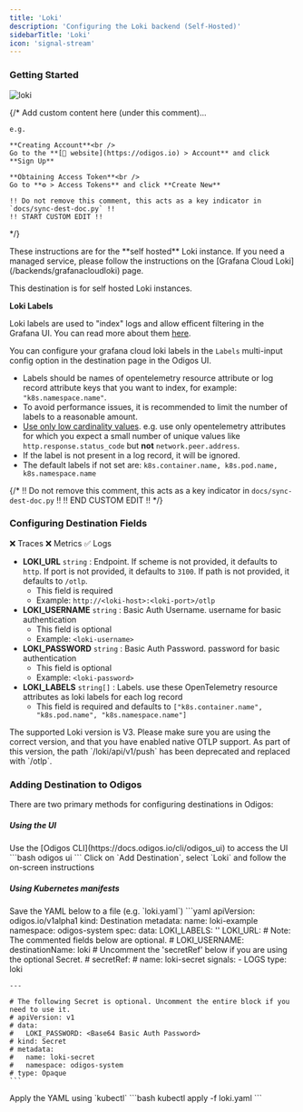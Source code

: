 ```yaml
---
title: 'Loki'
description: 'Configuring the Loki backend (Self-Hosted)'
sidebarTitle: 'Loki'
icon: 'signal-stream'
---
```


### Getting Started

<img src="https://d15jtxgb40qetw.cloudfront.net/loki.svg" alt="loki" className="not-prose h-20" />

{/*
    Add custom content here (under this comment)...

    e.g.

    **Creating Account**<br />
    Go to the **[🔗 website](https://odigos.io) > Account** and click **Sign Up**

    **Obtaining Access Token**<br />
    Go to **⚙️ > Access Tokens** and click **Create New**

    !! Do not remove this comment, this acts as a key indicator in `docs/sync-dest-doc.py` !!
    !! START CUSTOM EDIT !!
*/}

<Note>
  These instructions are for the **self hosted** Loki instance. If you need a managed service, please follow the instructions on the [Grafana Cloud Loki](/backends/grafanacloudloki) page.
</Note>

This destination is for self hosted Loki instances.

**Loki Labels**

Loki labels are used to "index" logs and allow efficent filtering in the Grafana UI. You can read more about them [here](https://grafana.com/docs/loki/latest/get-started/labels/).

You can configure your grafana cloud loki labels in the `Labels` multi-input config option in the destination page in the Odigos UI.

- Labels should be names of opentelemetry resource attribute or log record attribute keys that you want to index, for example: `"k8s.namespace.name"`.
- To avoid performance issues, it is recommended to limit the number of labels to a reasonable amount.
- [Use only low cardinality values](https://grafana.com/docs/loki/latest/get-started/labels/#cardinality). e.g. use only opentelemetry attributes for which you expect a small number of unique values like `http.response.status_code` but **not** `network.peer.address`.
- If the label is not present in a log record, it will be ignored.
- The default labels if not set are: `k8s.container.name, k8s.pod.name, k8s.namespace.name`

{/*
    !! Do not remove this comment, this acts as a key indicator in `docs/sync-dest-doc.py` !!
    !! END CUSTOM EDIT !!
*/}

### Configuring Destination Fields

<Accordion title="Supported Signals:">
  ❌ Traces
  ❌ Metrics
  ✅ Logs
</Accordion>

- **LOKI_URL** `string` : Endpoint. If scheme is not provided, it defaults to `http`. If port is not provided, it defaults to `3100`. If path is not provided, it defaults to `/otlp`.
  - This field is required
  - Example: `http://<loki-host>:<loki-port>/otlp`
- **LOKI_USERNAME** `string` : Basic Auth Username. username for basic authentication
  - This field is optional
  - Example: `<loki-username>`
- **LOKI_PASSWORD** `string` : Basic Auth Password. password for basic authentication
  - This field is optional
  - Example: `<loki-password>`
- **LOKI_LABELS** `string[]` : Labels. use these OpenTelemetry resource attributes as loki labels for each log record
  - This field is required and defaults to `["k8s.container.name", "k8s.pod.name", "k8s.namespace.name"]`

<Info>
  The supported Loki version is V3. Please make sure you are using the correct version, and that you have enabled native OTLP support. As part of this version, the path `/loki/api/v1/push` has been deprecated and replaced with `/otlp`.
</Info>

### Adding Destination to Odigos

There are two primary methods for configuring destinations in Odigos:

##### **Using the UI**

<Steps>
  <Step>
    Use the [Odigos CLI](https://docs.odigos.io/cli/odigos_ui) to access the UI
    ```bash
    odigos ui
    ```
  </Step>
  <Step>
    Click on `Add Destination`, select `Loki` and follow the on-screen instructions
  </Step>
</Steps>

##### **Using Kubernetes manifests**

<Steps>
  <Step>
    Save the YAML below to a file (e.g. `loki.yaml`)
    ```yaml
    apiVersion: odigos.io/v1alpha1
    kind: Destination
    metadata:
      name: loki-example
      namespace: odigos-system
    spec:
      data:
        LOKI_LABELS: '<Labels (default: ["k8s.container.name", "k8s.pod.name", "k8s.namespace.name"])>'
        LOKI_URL: <Endpoint>
        # Note: The commented fields below are optional.
        # LOKI_USERNAME: <Basic Auth Username>
      destinationName: loki
      # Uncomment the 'secretRef' below if you are using the optional Secret.
      # secretRef:
      #   name: loki-secret
      signals:
      - LOGS
      type: loki

    ---

    # The following Secret is optional. Uncomment the entire block if you need to use it.
    # apiVersion: v1
    # data:
    #   LOKI_PASSWORD: <Base64 Basic Auth Password>
    # kind: Secret
    # metadata:
    #   name: loki-secret
    #   namespace: odigos-system
    # type: Opaque
    ```
  </Step>
  <Step>
    Apply the YAML using `kubectl`
    ```bash
    kubectl apply -f loki.yaml
    ```
  </Step>
</Steps>